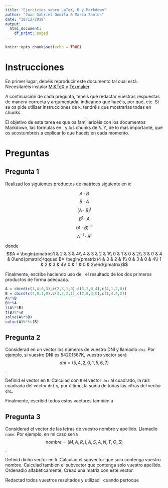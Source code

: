 ```yaml
---
title: "Ejercicios sobre LaTeX, R y Markdown"
author: "Juan Gabriel Gomila & María Santos"
date: "30/12/2018"
output:
  html_document:
    df_print: paged
---
```


```r
knitr::opts_chunk$set(echo = TRUE)
```

# Instrucciones

En primer lugar, debéis reproducir este documento tal cual está. Necesitaréis instalar [MiKTeX](https://miktex.org/download) y [Texmaker](http://www.xm1math.net/texmaker/).

A continuación de cada pregunta, tenéis que redactar vuestras respuestas de manera correcta y argumentada, indicando qué hacéis, por qué, etc. Si se os pide utilizar instrucciones de `R`, tendréis que mostrarlas todas en chunks.

El objetivo de esta tarea es que os familiaricéis con los documentos Markdown, las fórmulas en \LaTeX\   y los chunks de `R`. Y, de lo más importante, que os acostumbréis a explicar lo que hacéis en cada momento.

# Preguntas

## Pregunta 1

Realizad los siguientes productos de matrices siguiente en `R`:

$$A\cdot B$$
$$B\cdot A$$
$$(A\cdot B)^t$$
$$B^t\cdot A$$
$$(A\cdot B)^{-1}$$
$$A^{-1}\cdot B^t$$

donde
$$A = \begin{pmatrix}1 & 2 & 3 & 4\\ 4 & 3 & 2 & 1\\ 0 & 1 & 0 & 2\\ 3 & 0 & 4 & 0\end{pmatrix}\qquad B= \begin{pmatrix}4 & 3 & 2 & 1\\ 0 & 3 & 0 & 4\\ 1 & 2 & 3 & 4\\ 0 & 1 & 0 & 2\end{pmatrix}$$

Finalmente, escribe haciendo uso de \LaTeX\  el resultado de los dos primeros productos de forma adecuada.

```r
A = cbind(c(1,4,0,3),c(2,3,1,0),c(3,2,0,4),c(4,1,2,0))
B = cbind(c(4,0,1,0),c(3,3,2,1),c(2,0,3,0),c(1,4,4,2))
A%*%B
B%*%A
t(A%*%B)
t(B)%*%A
solve(A%*%B)
solve(A)%*%t(B)
```

## Pregunta 2

Considerad en un vector los números de vuestro DNI y llamadlo `dni`. Por ejemplo, si vuestro DNI es 54201567K, vuestro vector será $$dni = (5,4,2,0,1,5,6,7)$$.

Definid el vector en `R`. Calculad con `R` el vector `dni` al cuadrado, la raíz cuadrada del vector `dni` y, por último, la suma de todas las cifras del vector `dni`.

Finalmente, escribid todos estos vectores también a \LaTeX

## Pregunta 3

Considerad el vector de las letras de vuestro nombre y apellido. Llamadlo `name`. Por ejemplo, en mi caso sería $$nombre = (M,A,R,I,A,S,A,N,T,O,S)$$.

Definid dicho vector en `R`. Calculad el subvector que solo contenga vuestro nombre. Calculad también el subvector que contenga solo vuestro apellido.
Ordenadlo alfabéticamente. Cread una matriz con este vector.

Redactad todos vuestros resultados y utilizad \LaTeX\   cuando pertoque
